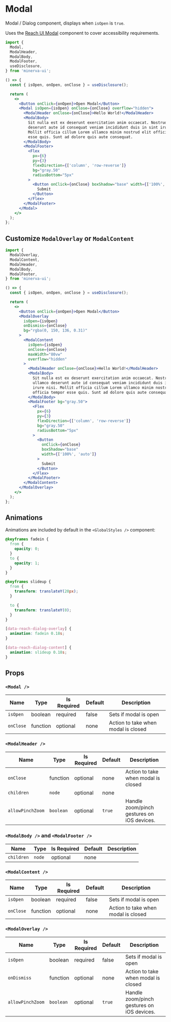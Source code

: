 # Modal

Modal / Dialog component, displays when `isOpen` is `true`.

Uses the [Reach UI Modal](https://reacttraining.com/reach-ui/dialog) component to cover accessibility requirements.

```js
import {
  Modal,
  ModalHeader,
  ModalBody,
  ModalFooter,
  useDisclosure,
} from 'minerva-ui';
```

```jsx live
() => {
  const { isOpen, onOpen, onClose } = useDisclosure();

  return (
    <>
      <Button onClick={onOpen}>Open Modal</Button>
      <Modal isOpen={isOpen} onClose={onClose} overflow="hidden">
        <ModalHeader onClose={onClose}>Hello World!</ModalHeader>
        <ModalBody>
          Sit nulla est ex deserunt exercitation anim occaecat. Nostrud ullamco
          deserunt aute id consequat veniam incididunt duis in sint irure nisi.
          Mollit officia cillum Lorem ullamco minim nostrud elit officia tempor
          esse quis. Sunt ad dolore quis aute consequat.
        </ModalBody>
        <ModalFooter>
          <Flex
            px={6}
            py={3}
            flexDirection={['column', 'row-reverse']}
            bg="gray.50"
            radiusBottom="5px"
          >
            <Button onClick={onClose} boxShadow="base" width={['100%', 'auto']}>
              Submit
            </Button>
          </Flex>
        </ModalFooter>
      </Modal>
    </>
  );
};
```

## Customize `ModalOverlay` or `ModalContent`

```js
import {
  ModalOverlay,
  ModalContent,
  ModalHeader,
  ModalBody,
  ModalFooter,
} from 'minerva-ui';
```

```jsx live
() => {
  const { isOpen, onOpen, onClose } = useDisclosure();

  return (
    <>
      <Button onClick={onOpen}>Open Modal</Button>
      <ModalOverlay
        isOpen={isOpen}
        onDismiss={onClose}
        bg="rgba(0, 150, 136, 0.31)"
      >
        <ModalContent
          isOpen={isOpen}
          onClose={onClose}
          maxWidth="80vw"
          overflow="hidden"
        >
          <ModalHeader onClose={onClose}>Hello World!</ModalHeader>
          <ModalBody>
            Sit nulla est ex deserunt exercitation anim occaecat. Nostrud
            ullamco deserunt aute id consequat veniam incididunt duis in sint
            irure nisi. Mollit officia cillum Lorem ullamco minim nostrud elit
            officia tempor esse quis. Sunt ad dolore quis aute consequat.
          </ModalBody>
          <ModalFooter bg="gray.50">
            <Flex
              px={6}
              py={3}
              flexDirection={['column', 'row-reverse']}
              bg="gray.50"
              radiusBottom="5px"
            >
              <Button
                onClick={onClose}
                boxShadow="base"
                width={['100%', 'auto']}
              >
                Submit
              </Button>
            </Flex>
          </ModalFooter>
        </ModalContent>
      </ModalOverlay>
    </>
  );
};
```

## Animations

Animations are included by default in the `<GlobalStyles />` component:

```css
@keyframes fadein {
  from {
    opacity: 0;
  }
  to {
    opacity: 1;
  }
}

@keyframes slideup {
  from {
    transform: translateY(20px);
  }

  to {
    transform: translateY(0);
  }
}

[data-reach-dialog-overlay] {
  animation: fadein 0.18s;
}

[data-reach-dialog-content] {
  animation: slideup 0.18s;
}
```

## Props

### `<Modal />`

| Name      | Type     | Is Required | Default | Description                         |
| --------- | -------- | ----------- | ------- | ----------------------------------- |
| `isOpen`  | boolean  | required    | false   | Sets if modal is open               |
| `onClose` | function | optional    | none    | Action to take when modal is closed |

### `<ModalHeader />`

| Name             | Type      | Is Required | Default | Description                                |
| ---------------- | --------- | ----------- | ------- | ------------------------------------------ |
| `onClose`        | function  | optional    | none    | Action to take when modal is closed        |
| `children`       | `node`    | optional    | none    |
| `allowPinchZoom` | `boolean` | optional    | `true`  | Handle zoom/pinch gestures on iOS devices. |

### `<ModalBody />` and `<ModalFooter />`

| Name       | Type   | Is Required | Default | Description |
| ---------- | ------ | ----------- | ------- | ----------- |
| `children` | `node` | optional    | none    |

### `<ModalContent />`

| Name      | Type     | Is Required | Default | Description                         |
| --------- | -------- | ----------- | ------- | ----------------------------------- |
| `isOpen`  | boolean  | required    | false   | Sets if modal is open               |
| `onClose` | function | optional    | none    | Action to take when modal is closed |

### `<ModalOverlay />`

| Name             | Type      | Is Required | Default | Description                                |
| ---------------- | --------- | ----------- | ------- | ------------------------------------------ |
| `isOpen`         | boolean   | required    | false   | Sets if modal is open                      |
| `onDismiss`      | function  | optional    | none    | Action to take when modal is closed        |
| `allowPinchZoom` | `boolean` | optional    | `true`  | Handle zoom/pinch gestures on iOS devices. |

